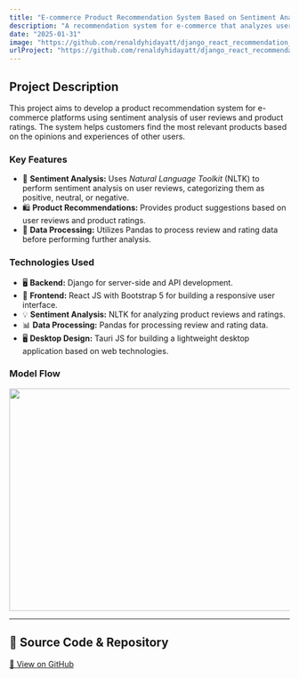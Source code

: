 ```yaml
---
title: "E-commerce Product Recommendation System Based on Sentiment Analysis of User Reviews and Ratings"
description: "A recommendation system for e-commerce that analyzes user reviews and product ratings to provide relevant product suggestions."
date: "2025-01-31"
image: "https://github.com/renaldyhidayatt/django_react_recommendation_product/raw/last_proyek/assets/diagram_proyek_akhi.png?raw=true"
urlProject: "https://github.com/renaldyhidayatt/django_react_recommendation_product"
---
```


## Project Description

This project aims to develop a product recommendation system for e-commerce platforms using sentiment analysis of user reviews and product ratings. The system helps customers find the most relevant products based on the opinions and experiences of other users.

### Key Features  
- 💬 **Sentiment Analysis:** Uses *Natural Language Toolkit* (NLTK) to perform sentiment analysis on user reviews, categorizing them as positive, neutral, or negative.  
- 🛍️ **Product Recommendations:** Provides product suggestions based on user reviews and product ratings.  
- 🔄 **Data Processing:** Utilizes Pandas to process review and rating data before performing further analysis.  

### Technologies Used  
- 🖥️ **Backend:** Django for server-side and API development.  
- 🎨 **Frontend:** React JS with Bootstrap 5 for building a responsive user interface.  
- 💡 **Sentiment Analysis:** NLTK for analyzing product reviews and ratings.  
- 📊 **Data Processing:** Pandas for processing review and rating data.  
- 🖥️ **Desktop Design:** Tauri JS for building a lightweight desktop application based on web technologies.

### Model Flow
<img src="https://github.com/renaldyhidayatt/django_react_recommendation_product/raw/last_proyek/assets/diagram-export-11-4-2023-5_55_00-PM.png?raw=true" width="600" height="400"/>

---

## 🔗 Source Code & Repository
[📌 View on GitHub](https://github.com/renaldyhidayatt/django_react_recommendation_product)
